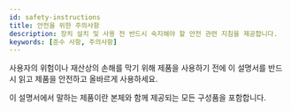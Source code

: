 ```yaml
---
id: safety-instructions
title: 안전을 위한 주의사항
description: 장치 설치 및 사용 전 반드시 숙지해야 할 안전 관련 지침을 제공합니다.
keywords: [준수 사항, 주의사항]
---
```


사용자의 위험이나 재산상의 손해를 막기 위해 제품을 사용하기 전에 이 설명서를 반드시 읽고 제품을 안전하고 올바르게 사용하세요.

이 설명서에서 말하는 제품이란 본체와 함께 제공되는 모든 구성품을 포함합니다.


<DocumentA name='-20 °C ~ 60 °C' />